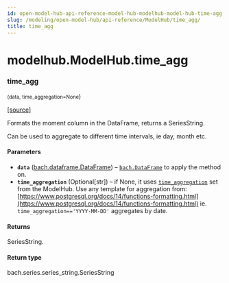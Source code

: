 ```yaml
---
id: open-model-hub-api-reference-model-hub-modelhub-model-hub-time-agg
slug: /modeling/open-model-hub/api-reference/ModelHub/time_agg/
title: time_agg
---
```


# modelhub.ModelHub.time_agg

<div className="method">

### <span className="name">time_agg</span>

<small className="parameter-list">(<span className="parameter" id="data">data</span>, <span className="parameter" id="time_aggregation">time_aggregation=None</span></small>)


&#8203;<span className="view-source">[[source]](https://github.com/objectiv/objectiv-analytics/blob/main/modelhub/modelhub/modelhub.py)</span>

<div className="content">

Formats the moment column in the DataFrame, returns a SeriesString.

Can be used to aggregate to different time intervals, ie day, month etc.


#### Parameters

* **`data`** ([bach.dataframe.DataFrame](/modeling/bach/api-reference/DataFrame/bach.DataFrame.mdx)) – [`bach.DataFrame`](/modeling/bach/api-reference/DataFrame/bach.DataFrame.mdx) to apply the method on.
* **`time_aggregation`** (Optional[str]) – if None, it uses [`time_aggregation`](/modeling/open-model-hub/api-reference/ModelHub/modelhub.ModelHub.time_aggregation.mdx) set from the
ModelHub. Use any template for aggregation from:
[https://www.postgresql.org/docs/14/functions-formatting.html](https://www.postgresql.org/docs/14/functions-formatting.html)
ie. `time_aggregation=='YYYY-MM-DD'` aggregates by date.



#### Returns

SeriesString.



#### Return type

bach.series.series_string.SeriesString



</div>


</div>
